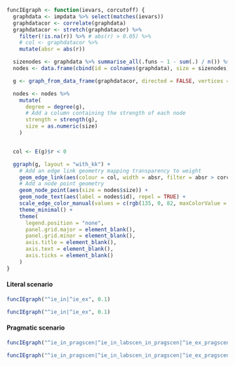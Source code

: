 ```r
funcIEgraph <- function(ievars, corcutoff) {
  graphdata <- impdata %>% select(matches(ievars))
  graphdatacor <- correlate(graphdata)
  graphdatacor <- stretch(graphdatacor) %>%
    filter(!is.na(r)) %>% # abs(r) > 0.05) %>%
    # col <- graphdatacor %>%
    mutate(absr = abs(r))

  sizenodes <- graphdata %>% summarise_all(.funs ~ 1 - sum(.) / n()) %>% as.numeric()
  nodes <- data.frame(cbind(id = colnames(graphdata), size = sizenodes))

  g <- graph_from_data_frame(graphdatacor, directed = FALSE, vertices = nodes)

  nodes <- nodes %>%
    mutate(
      degree = degree(g),
      # Add a column containing the strength of each node
      strength = strength(g),
      size = as.numeric(size)
    )


  col <- E(g)$r < 0

  ggraph(g, layout = "with_kk") +
    # Add an edge link geometry mapping transparency to weight
    geom_edge_link(aes(colour = col, width = absr, filter = absr > corcutoff)) +
    # Add a node point geometry
    geom_node_point(aes(size = nodes$size)) +
    geom_node_text(aes(label = nodes$id), repel = TRUE) +
    scale_edge_color_manual(values = c(rgb(135, 0, 82, maxColorValue = 255), rgb(212, 9, 99, maxColorValue = 255))) +
    theme_minimal() +
    theme(
      legend.position = "none",
      panel.grid.major = element_blank(),
      panel.grid.minor = element_blank(),
      axis.title = element_blank(),
      axis.text = element_blank(),
      axis.ticks = element_blank()
    )
}
```

#### Literal scenario

```r
funcIEgraph("^ie_in|^ie_ex", 0.1)
```

```r
funcIEgraph("^ie_in|^ie_ex", 0.1)
```

#### Pragmatic scenario

```r
funcIEgraph("^ie_in_pragscen|^ie_in_labscen_in_pragscen|^ie_ex_pragscen|^ie_ex_labscen_ex_pragscen", 0.05)
```

```r
funcIEgraph("^ie_in_pragscen|^ie_in_labscen_in_pragscen|^ie_ex_pragscen|^ie_ex_labscen_ex_pragscen", 0.05)
```
